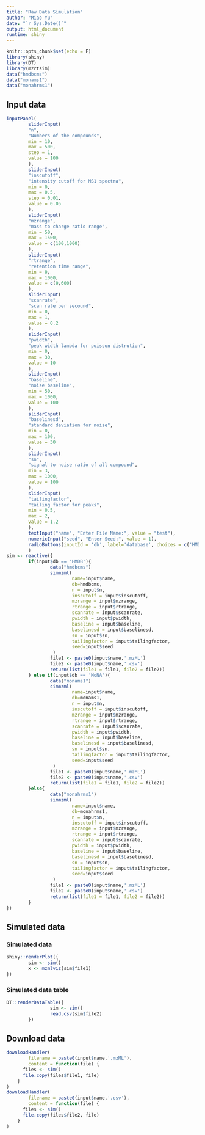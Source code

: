 ```yaml
---
title: "Raw Data Simulation"
author: "Miao Yu"
date: "`r Sys.Date()`"
output: html_document
runtime: shiny
---
```


```r
knitr::opts_chunk$set(echo = F)
library(shiny)
library(DT)
library(mzrtsim)
data("hmdbcms")
data("monams1")
data("monahrms1")
```

## Input data

```r
inputPanel(
        sliderInput(
        "n",
        "Numbers of the compounds",
        min = 10,
        max = 500,
        step = 1,
        value = 100
        ),
        sliderInput(
        "inscutoff",
        "intensity cutoff for MS1 spectra",
        min = 0,
        max = 0.5,
        step = 0.01,
        value = 0.05
        ),
        sliderInput(
        "mzrange",
        "mass to charge ratio range",
        min = 50,
        max = 1500,
        value = c(100,1000)
        ),
        sliderInput(
        "rtrange",
        "retention time range",
        min = 0,
        max = 1000,
        value = c(0,600)
        ),
        sliderInput(
        "scanrate",
        "scan rate per secound",
        min = 0,
        max = 1,
        value = 0.2
        ),
        sliderInput(
        "pwidth",
        "peak width lambda for poisson distrution",
        min = 0,
        max = 30,
        value = 10
        ),
        sliderInput(
        "baseline",
        "noise baseline",
        min = 50,
        max = 1000,
        value = 100
        ),
        sliderInput(
        "baselinesd",
        "standard deviation for noise",
        min = 0,
        max = 100,
        value = 30
        ),
        sliderInput(
        "sn",
        "signal to noise ratio of all compound",
        min = 3,
        max = 1000,
        value = 100
        ),
        sliderInput(
        "tailingfactor",
        "tailing factor for peaks",
        min = 0.5,
        max = 2,
        value = 1.2
        ),
        textInput("name", "Enter File Name:", value = "test"),
        numericInput("seed", "Enter Seed:", value = 1),
        radioButtons(inputId = 'db', label='database', choices = c('HMDB','MoNA','MoNAhr'), selected = 'MoNA')
        )
sim <- reactive({
        if(input$db == 'HMDB'){
                data("hmdbcms")
                simmzml(
                        name=input$name,
                        db=hmdbcms,
                        n = input$n,
                        inscutoff = input$inscutoff,
                        mzrange = input$mzrange,
                        rtrange = input$rtrange,
                        scanrate = input$scanrate,
                        pwidth = input$pwidth,
                        baseline = input$baseline,
                        baselinesd = input$baselinesd,
                        sn = input$sn,
                        tailingfactor = input$tailingfactor,
                        seed=input$seed
                 )
                file1 <- paste0(input$name,'.mzML')
                file2 <- paste0(input$name,'.csv')
                return(list(file1 = file1, file2 = file2))
        } else if(input$db == 'MoNA'){
                data("monams1")
                simmzml(
                        name=input$name,
                        db=monams1,
                        n = input$n,
                        inscutoff = input$inscutoff,
                        mzrange = input$mzrange,
                        rtrange = input$rtrange,
                        scanrate = input$scanrate,
                        pwidth = input$pwidth,
                        baseline = input$baseline,
                        baselinesd = input$baselinesd,
                        sn = input$sn,
                        tailingfactor = input$tailingfactor,
                        seed=input$seed
                 )
                file1 <- paste0(input$name,'.mzML')
                file2 <- paste0(input$name,'.csv')
                return(list(file1 = file1, file2 = file2))
        }else{
                data("monahrms1")
                simmzml(
                        name=input$name,
                        db=monahrms1,
                        n = input$n,
                        inscutoff = input$inscutoff,
                        mzrange = input$mzrange,
                        rtrange = input$rtrange,
                        scanrate = input$scanrate,
                        pwidth = input$pwidth,
                        baseline = input$baseline,
                        baselinesd = input$baselinesd,
                        sn = input$sn,
                        tailingfactor = input$tailingfactor,
                        seed=input$seed
                 )
                file1 <- paste0(input$name,'.mzML')
                file2 <- paste0(input$name,'.csv')
                return(list(file1 = file1, file2 = file2))
        }
})
```

## Simulated data

### Simulated data

```r
shiny::renderPlot({
        sim <- sim()
        x <- mzmlviz(sim$file1)
})
```


### Simulated data table

```r
DT::renderDataTable({
                sim <- sim()
                read.csv(sim$file2)
        })
```

## Download data

```r
downloadHandler(
        filename = paste0(input$name,'.mzML'),
        content = function(file) {
      files <- sim()
      file.copy(files$file1, file)
    }
)
downloadHandler(
        filename = paste0(input$name,'.csv'),
        content = function(file) {
      files <- sim()
      file.copy(files$file2, file)
    }
)
```

